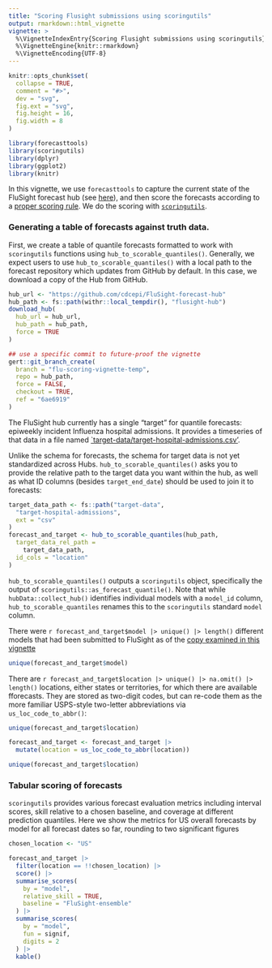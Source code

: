```yaml
---
title: "Scoring Flusight submissions using scoringutils"
output: rmarkdown::html_vignette
vignette: >
  %\VignetteIndexEntry{Scoring Flusight submissions using scoringutils}
  %\VignetteEngine{knitr::rmarkdown}
  %\VignetteEncoding{UTF-8}
---
```


```r
knitr::opts_chunk$set(
  collapse = TRUE,
  comment = "#>",
  dev = "svg",
  fig.ext = "svg",
  fig.height = 16,
  fig.width = 8
)
```

```r
library(forecasttools)
library(scoringutils)
library(dplyr)
library(ggplot2)
library(knitr)
```

In this vignette, we use `forecasttools` to capture the current state of the FluSight forecast hub (see [here](https://github.com/cdcepi/FluSight-forecast-hub)), and then score the forecasts according to a [proper scoring rule](https://en.wikipedia.org/wiki/Scoring_rule). We do the scoring with [`scoringutils`](https://github.com/epiforecasts/scoringutils).

### Generating a table of forecasts against truth data.

First, we create a table of quantile forecasts formatted to work with `scoringutils` functions using `hub_to_scorable_quantiles()`. Generally, we expect users to use `hub_to_scorable_quantiles()` with a local path to the forecast repository which updates from GitHub by default. In this case, we download a copy of the Hub from GitHub.

```r
hub_url <- "https://github.com/cdcepi/FluSight-forecast-hub"
hub_path <- fs::path(withr::local_tempdir(), "flusight-hub")
download_hub(
  hub_url = hub_url,
  hub_path = hub_path,
  force = TRUE
)
```

```r
## use a specific commit to future-proof the vignette
gert::git_branch_create(
  branch = "flu-scoring-vignette-temp",
  repo = hub_path,
  force = FALSE,
  checkout = TRUE,
  ref = "6ae6919"
)
```

The FluSight hub currently has a single "target" for quantile forecasts: epiweekly incident Influenza hospital admissions. It provides a timeseries of that data in a file named [`target-data/target-hospital-admissions.csv'](https://github.com/cdcepi/FluSight-forecast-hub/blob/6ae6919865417a2557773faa5f7354a0329baa4c/target-data/target-hospital-admissions.csv).

Unlike the schema for forecasts, the schema for target data is not yet standardized across Hubs. `hub_to_scorable_quantiles()` asks you to provide the relative path to the target data you want within the hub, as well as what ID columns (besides `target_end_date`) should be used to join it to forecasts:

```r
target_data_path <- fs::path("target-data",
  "target-hospital-admissions",
  ext = "csv"
)
forecast_and_target <- hub_to_scorable_quantiles(hub_path,
  target_data_rel_path =
    target_data_path,
  id_cols = "location"
)
```

`hub_to_scorable_quantiles()` outputs a `scoringutils` object, specifically the output of `scoringutils::as_forecast_quantile()`. Note that while `hubData::collect_hub()` identifies individual models with a `model_id` column, `hub_to_scorable_quantiles` renames this to the `scoringutils` standard `model` column.

There were `r forecast_and_target$model |> unique() |> length()` different models that had been submitted to FluSight as of the [copy examined in this vignette](https://github.com/cdcepi/FluSight-forecast-hub/commit/6ae69198654)

```r
unique(forecast_and_target$model)
```

There are `r forecast_and_target$location |> unique() |> na.omit() |> length()` locations, either states or territories, for which there are available fforecasts. They are stored as two-digit codes, but can re-code them as the more familiar USPS-style two-letter abbreviations via `us_loc_code_to_abbr()`:

```r
unique(forecast_and_target$location)

forecast_and_target <- forecast_and_target |>
  mutate(location = us_loc_code_to_abbr(location))

unique(forecast_and_target$location)
```

### Tabular scoring of forecasts

`scoringutils` provides various forecast evaluation metrics including interval scores, skill relative to a chosen baseline, and coverage at different prediction quantiles. Here we show the metrics for US overall forecasts by model for all forecast dates so far, rounding to two significant figures


```r
chosen_location <- "US"

forecast_and_target |>
  filter(location == !!chosen_location) |>
  score() |>
  summarise_scores(
    by = "model",
    relative_skill = TRUE,
    baseline = "FluSight-ensemble"
  ) |>
  summarise_scores(
    by = "model",
    fun = signif,
    digits = 2
  ) |>
  kable()
```
